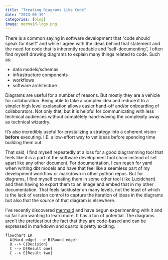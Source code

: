 ```yaml
---
title: "Treating Diagrams Like Code"
date: "2023-06-19"
categories: [blog]
image: mermaid-logo.png
---
```


There is a common saying in software development that "code should speak for itself" and while I agree with the ideas behind that statement and the
need for code that is inherently readable and "self-documenting", I often find myself drawing diagrams to explain many things related to code. Such as:

- data models/schemas
- infrastructure components
- workflows
- software architecture

Diagrams are useful for a number of reasons. But mostly they are a vehicle for collaboration. Being able to take a complex idea and reduce it to a simpler
high level explanation allows easier hand-off and/or onboarding of collaborators. Not only that, but it is helpful for communicating with less technical
audiences without completely hand-waving the complexity away as technical wizardry. 

It's also incredibly useful for crystalizing a strategy into a coherent vision **before** executing. I.E. a low-effort way to vet ideas before spending time
building them out. 

That said, I find myself repeatedly at a loss for a good diagramming tool that feels like it is a part of the software development tool chain instead of set
apart like any other document. For documentation, I can reach for yaml when writing dbt models and have that feel like a seemless part of my development workflow
or markdown in other python repos. But for diagrams, I find myself creating them in some other tool (like Lucidchart) and then having to export them to an image
and embed that in my other documentation. That feels lackluster on many levels, not the least of which is the lack of version control to capture the iteration
of ideas in the diagrams but also that the *source* of that diagram is elsewhere.

I've recently discovered [mermaid](https://mermaid.js.org/#/) and have begun experimenting with it and so far I am wanting to learn more. It has a ton of 
potential. The diagrams aren't the prettiest but the fact that they are code-based and can be expressed in markdown and quarto is pretty exciting.

```mermaid
flowchart LR
  A[Hard edge] --> B(Round edge)
  B --> C{Decision}
  C --> D[Result one]
  C --> E[Result two]
```
